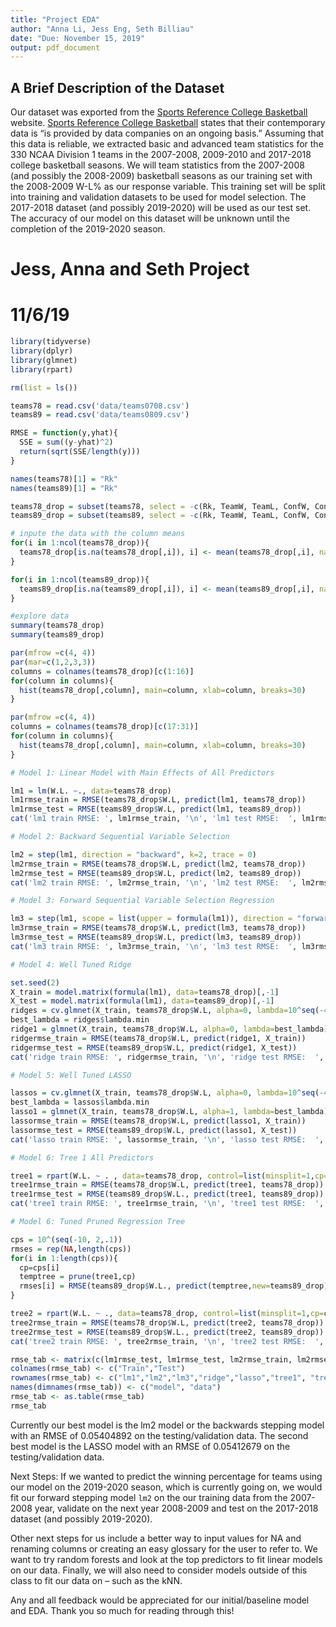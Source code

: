 ```yaml
---
title: "Project EDA"
author: "Anna Li, Jess Eng, Seth Billiau"
date: "Due: November 15, 2019"
output: pdf_document
---
```


\newcommand{\noin}{\noindent}    
\newcommand{\Var}{\text{Var}}    
\newcommand{\Cov}{\text{Cov}}    

## A Brief Description of the Dataset
\noindent Our dataset was exported from the [Sports Reference College Basketball](https://www.sports-reference.com/) website. [Sports Reference College Basketball](https://www.sports-reference.com/) states that their contemporary data is "is provided by data companies on an ongoing basis." Assuming that this data is reliable, we extracted basic and advanced team statistics for the 330 NCAA Division 1 teams in the 2007-2008, 2009-2010 and 2017-2018 college basketball seasons. We will team statistics from the 2007-2008 (and possibly the 2008-2009) basketball seasons as our training set with the 2008-2009 W-L% as our response variable. This training set will be split into training and validation datasets to be used for model selection. The 2017-2018 dataset (and possibly 2019-2020) will be used as our test set. The accuracy of our model on this dataset will be unknown until the completion of the 2019-2020 season.

# Jess, Anna and Seth Project
# 11/6/19

```r
library(tidyverse)
library(dplyr)
library(glmnet)
library(rpart)
```

```r
rm(list = ls())

teams78 = read.csv('data/teams0708.csv')
teams89 = read.csv('data/teams0809.csv')

RMSE = function(y,yhat){
  SSE = sum((y-yhat)^2)
  return(sqrt(SSE/length(y)))
}
```

```r
names(teams78)[1] = "Rk"
names(teams89)[1] = "Rk"
```

```r
teams78_drop = subset(teams78, select = -c(Rk, TeamW, TeamL, ConfW, ConfL, HomeW, HomeL, AwayW, AwayL, School, G, Pace, ORtg, STL., ORB.))
teams89_drop = subset(teams89, select = -c(Rk, TeamW, TeamL, ConfW, ConfL, HomeW, HomeL, AwayW, AwayL, School, G))
```

```r
# inpute the data with the column means
for(i in 1:ncol(teams78_drop)){
  teams78_drop[is.na(teams78_drop[,i]), i] <- mean(teams78_drop[,i], na.rm = TRUE)
}

for(i in 1:ncol(teams89_drop)){
  teams89_drop[is.na(teams89_drop[,i]), i] <- mean(teams89_drop[,i], na.rm = TRUE)
}
```

```r
#explore data 
summary(teams78_drop)
summary(teams89_drop)
```

```r
par(mfrow =c(4, 4))
par(mar=c(1,2,3,3))
columns = colnames(teams78_drop)[c(1:16)]
for(column in columns){
  hist(teams78_drop[,column], main=column, xlab=column, breaks=30)
}

par(mfrow =c(4, 4))
columns = colnames(teams78_drop)[c(17:31)]
for(column in columns){
  hist(teams78_drop[,column], main=column, xlab=column, breaks=30)
}
```

```r
# Model 1: Linear Model with Main Effects of All Predictors

lm1 = lm(W.L. ~., data=teams78_drop)
lm1rmse_train = RMSE(teams78_drop$W.L, predict(lm1, teams78_drop))
lm1rmse_test = RMSE(teams89_drop$W.L, predict(lm1, teams89_drop))
cat('lm1 train RMSE: ', lm1rmse_train, '\n', 'lm1 test RMSE:  ', lm1rmse_test, sep='')
```

```r
# Model 2: Backward Sequential Variable Selection

lm2 = step(lm1, direction = "backward", k=2, trace = 0)
lm2rmse_train = RMSE(teams78_drop$W.L, predict(lm2, teams78_drop))
lm2rmse_test = RMSE(teams89_drop$W.L, predict(lm2, teams89_drop))
cat('lm2 train RMSE: ', lm2rmse_train, '\n', 'lm2 test RMSE:  ', lm2rmse_test, sep='')
```

```r
# Model 3: Forward Sequential Variable Selection Regression

lm3 = step(lm1, scope = list(upper = formula(lm1)), direction = "forward", trace=0)
lm3rmse_train = RMSE(teams78_drop$W.L, predict(lm3, teams78_drop))
lm3rmse_test = RMSE(teams89_drop$W.L, predict(lm3, teams89_drop))
cat('lm3 train RMSE: ', lm3rmse_train, '\n', 'lm3 test RMSE:  ', lm3rmse_test, sep='')
```

```r
# Model 4: Well Tuned Ridge 

set.seed(2)
X_train = model.matrix(formula(lm1), data=teams78_drop)[,-1]
X_test = model.matrix(formula(lm1), data=teams89_drop)[,-1]
ridges = cv.glmnet(X_train, teams78_drop$W.L, alpha=0, lambda=10^seq(-4,4,0.1), nfolds=5)
best_lambda = ridges$lambda.min
ridge1 = glmnet(X_train, teams78_drop$W.L, alpha=0, lambda=best_lambda)
ridgermse_train = RMSE(teams78_drop$W.L, predict(ridge1, X_train))
ridgermse_test = RMSE(teams89_drop$W.L, predict(ridge1, X_test))
cat('ridge train RMSE: ', ridgermse_train, '\n', 'ridge test RMSE:  ', ridgermse_test, sep='')
```

```r
# Model 5: Well Tuned LASSO

lassos = cv.glmnet(X_train, teams78_drop$W.L, alpha=0, lambda=10^seq(-4,4,0.1), nfolds=5)
best_lambda = lassos$lambda.min
lasso1 = glmnet(X_train, teams78_drop$W.L, alpha=1, lambda=best_lambda)
lassormse_train = RMSE(teams78_drop$W.L, predict(lasso1, X_train))
lassormse_test = RMSE(teams89_drop$W.L, predict(lasso1, X_test))
cat('lasso train RMSE: ', lassormse_train, '\n', 'lasso test RMSE:  ', lassormse_test, sep='')
```

```r
# Model 6: Tree 1 All Predictors

tree1 = rpart(W.L. ~ . , data=teams78_drop, control=list(minsplit=1,cp=0.00001,maxdepth=20))
tree1rmse_train = RMSE(teams78_drop$W.L, predict(tree1, teams78_drop))
tree1rmse_test = RMSE(teams89_drop$W.L., predict(tree1, teams89_drop))
cat('tree1 train RMSE: ', tree1rmse_train, '\n', 'tree1 test RMSE:  ', tree1rmse_test, sep='')
```

```r
# Model 6: Tuned Pruned Regression Tree

cps = 10^(seq(-10, 2,.1))
rmses = rep(NA,length(cps))
for(i in 1:length(cps)){
  cp=cps[i]
  temptree = prune(tree1,cp)
  rmses[i] = RMSE(teams89_drop$W.L., predict(temptree,new=teams89_drop))
}

tree2 = rpart(W.L. ~ ., data=teams78_drop, control=list(minsplit=1,cp=cps[which.min(which.min(rmses))],maxdepth=20))
tree2rmse_train = RMSE(teams78_drop$W.L, predict(tree2, teams78_drop))
tree2rmse_test = RMSE(teams89_drop$W.L., predict(tree2, teams89_drop))
cat('tree2 train RMSE: ', tree2rmse_train, '\n', 'tree2 test RMSE:  ', tree2rmse_test, sep='')
```

```r
rmse_tab <- matrix(c(lm1rmse_test, lm1rmse_test, lm2rmse_train, lm2rmse_test, lm3rmse_train, lm3rmse_test, lassormse_train, lassormse_test, ridgermse_train, ridgermse_test, tree1rmse_train, tree1rmse_train, tree2rmse_train, tree2rmse_train),ncol=2,byrow=TRUE)
colnames(rmse_tab) <- c("Train","Test")
rownames(rmse_tab) <- c("lm1","lm2","lm3","ridge","lasso","tree1", "tree2")
names(dimnames(rmse_tab)) <- c("model", "data")
rmse_tab <- as.table(rmse_tab)
rmse_tab
```

Currently our best model is the lm2 model or the backwards stepping model with an RMSE of 0.05404892 on the testing/validation data. The second best model is the LASSO model with an RMSE of 0.05412679 on the testing/validation data.

Next Steps: If we wanted to predict the winning percentage for teams using our model on the 2019-2020 season, which is currently going on, we would fit our forward stepping model ```lm2``` on the our training data from the 2007-2008 year, validate on the next year 2008-2009 and test on the 2017-2018 dataset (and possibly 2019-2020).

Other next steps for us include a better way to input values for NA and renaming columns or creating an easy glossary for the user to refer to. We want to try random forests and look at the top predictors to fit linear models on our data. Finally, we will also need to consider models outside of this class to fit our data on -- such as the kNN.

Any and all feedback would be appreciated for our initial/baseline model and EDA. Thank you so much for reading through this!

\vspace{0.1in}


